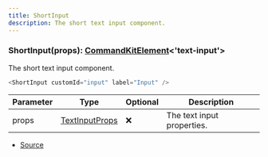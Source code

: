 ```yaml
---
title: ShortInput
description: The short text input component.
---
```



### ShortInput(props): [CommandKitElement](/docs/api-reference/types/CommandKitElement)\<'text\-input'>

The short text input component.

```ts
<ShortInput customId="input" label="Input" />
```

| Parameter | Type | Optional | Description |
| ----------- | ----------- | ----------- | ----------- |
| props | [TextInputProps](/docs/api-reference/types/TextInputProps) | ❌ | The text input properties. |


- [Source](https://github.com/underctrl-io/commandkit/blob/83ef44f10b86e30835e8636786e5222cac412af9/packages/commandkit/src/components/v1/modal/Modal.ts#L130)